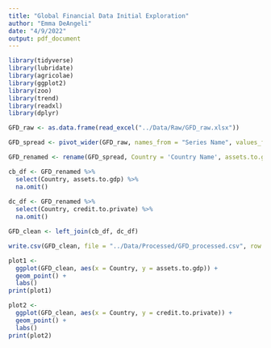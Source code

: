 ```yaml
---
title: "Global Financial Data Initial Exploration"
author: "Emma DeAngeli"
date: "4/9/2022"
output: pdf_document
---
```


```r
library(tidyverse)
library(lubridate)
library(agricolae)
library(ggplot2)
library(zoo)
library(trend)
library(readxl)
library(dplyr)
```

```r
GFD_raw <- as.data.frame(read_excel("../Data/Raw/GFD_raw.xlsx"))

GFD_spread <- pivot_wider(GFD_raw, names_from = "Series Name", values_from = "2018")

GFD_renamed <- rename(GFD_spread, Country = 'Country Name', assets.to.gdp = 'Central bank assets to GDP (%)',  credit.to.private = 'Domestic credit to private sector (% of GDP)')

cb_df <- GFD_renamed %>%
  select(Country, assets.to.gdp) %>%
  na.omit()
  
dc_df <- GFD_renamed %>%
  select(Country, credit.to.private) %>%
  na.omit()

GFD_clean <- left_join(cb_df, dc_df)

```

```r
write.csv(GFD_clean, file = "../Data/Processed/GFD_processed.csv", row.names=FALSE)
```


```r
plot1 <-
  ggplot(GFD_clean, aes(x = Country, y = assets.to.gdp)) +
  geom_point() +
  labs()
print(plot1)

```

```r
plot2 <-
  ggplot(GFD_clean, aes(x = Country, y = credit.to.private)) +
  geom_point() +
  labs()
print(plot2)

```


